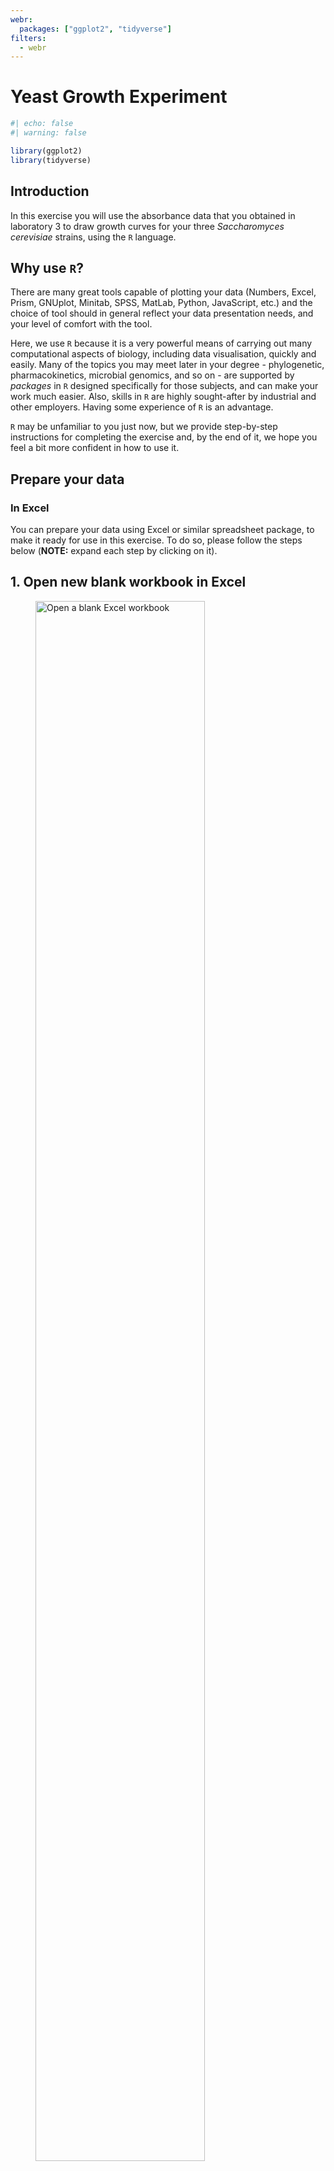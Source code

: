 ```yaml
---
webr:
  packages: ["ggplot2", "tidyverse"]
filters:
  - webr
---
```


# Yeast Growth Experiment

```r
#| echo: false
#| warning: false

library(ggplot2)
library(tidyverse)
```

## Introduction

In this exercise you will use the absorbance data that you obtained in laboratory 3 to draw growth curves for your three _Saccharomyces cerevisiae_ strains, using the `R` language.

::: { .callout-note collapse="true" }
## Why use `R`?

There are many great tools capable of plotting your data (Numbers, Excel, Prism, GNUplot, Minitab, SPSS, MatLab, Python, JavaScript, etc.) and the choice of tool should in general reflect your data presentation needs, and your level of comfort with the tool.

Here, we use `R` because it is a very powerful means of carrying out many computational aspects of biology, including data visualisation, quickly and easily. Many of the topics you may meet later in your degree - phylogenetic, pharmacokinetics, microbial genomics, and so on - are supported by _packages_ in `R` designed specifically for those subjects, and can make your work much easier. Also, skills in `R` are highly sought-after by industrial and other employers. Having some experience of `R` is an advantage.

`R` may be unfamiliar to you just now, but we provide step-by-step instructions for completing the exercise and, by the end of it, we hope you feel a bit more confident in how to use it.
:::

## Prepare your data

### In Excel

You can prepare your data using Excel or similar spreadsheet package, to make it ready for use in this exercise. To do so, please follow the steps below (**NOTE:** expand each step by clicking on it).

::: { .callout-tip collapse="true"}
## 1. Open new blank workbook in Excel

![Open a blank Excel workbook](assets/images/yeast-blank-workbook.png){#fig-blank-workbook width=80%}
:::

::: { .callout-tip collapse="true"}
## 2. Enter your header row

![Enter header text in three columns: `time`, `OD600`, and `culture`](assets/images/yeast-header-row.png){#fig-header-row width=80%}
:::

::: { .callout-tip collapse="true"}
## 3. Enter your data in columns

![Add your data in three columns, as shown. The `time` column will contain time data for all three of your cultures - the corresponding culture is indicated in the `culture` column. The `OD600` column should contain the absorbance measurements you obtained.](assets/images/yeast-data-columns.png){#fig-data-columns width=80%}

:::

::: { .callout-tip collapse="true"}
## 4. Save your data in `.csv` format

![Use the `File -> Save As` menu option to bring up the dialogue box. Give your file a sensible name (e.g. `yeast_growth`) and select the `CSV UTF-8 (Comma-delimited) (.csv)` File Format, then click `Save`.](assets/images/yeast-save-csv.png){#fig-save-csv width=80%}

:::

### Enter your dataframe directly in `R`

## Load your data

```webr-r
# Load your yeast growth data in this R cell
```